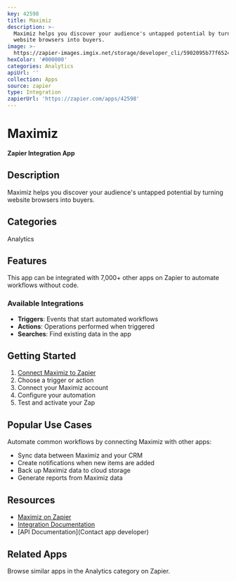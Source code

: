 ```yaml
---
key: 42598
title: Maximiz
description: >-
  Maximiz helps you discover your audience's untapped potential by turning
  website browsers into buyers.
image: >-
  https://zapier-images.imgix.net/storage/developer_cli/5902095b77f65249d2e31c1cb2ee8217.png?auto=format%2Ccompress&ixlib=python-3.0.0&q=50
hexColor: '#000000'
categories: Analytics
apiUrl: ''
collection: Apps
source: zapier
type: Integration
zapierUrl: 'https://zapier.com/apps/42598'
---
```

# Maximiz

**Zapier Integration App**

## Description

Maximiz helps you discover your audience's untapped potential by turning website browsers into buyers.

## Categories

Analytics

## Features

This app can be integrated with 7,000+ other apps on Zapier to automate workflows without code.

### Available Integrations

- **Triggers**: Events that start automated workflows
- **Actions**: Operations performed when triggered
- **Searches**: Find existing data in the app

## Getting Started

1. [Connect Maximiz to Zapier](https://zapier.com/apps/42598)
2. Choose a trigger or action
3. Connect your Maximiz account
4. Configure your automation
5. Test and activate your Zap

## Popular Use Cases

Automate common workflows by connecting Maximiz with other apps:

- Sync data between Maximiz and your CRM
- Create notifications when new items are added
- Back up Maximiz data to cloud storage
- Generate reports from Maximiz data

## Resources

- [Maximiz on Zapier](https://zapier.com/apps/42598)
- [Integration Documentation](https://zapier.com/apps/42598/integrations)
- [API Documentation](Contact app developer)

## Related Apps

Browse similar apps in the Analytics category on Zapier.
